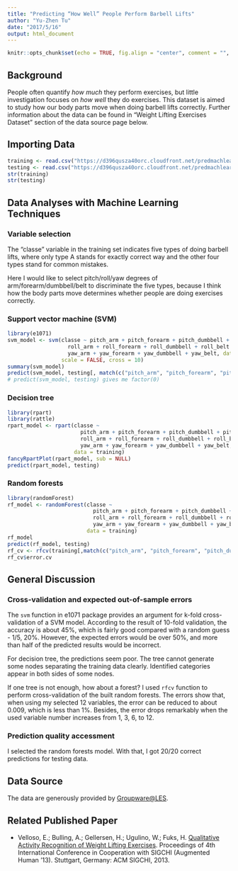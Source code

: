 ---
title: "Predicting “How Well” People Perform Barbell Lifts"
author: "Yu-Zhen Tu"
date: "2017/5/16"
output: html_document
---

```{r setup, include=FALSE}
knitr::opts_chunk$set(echo = TRUE, fig.align = "center", comment = "", message = FALSE)
```

## Background
People often quantify _how much_ they perform exercises, but little investigation focuses on _how well_ they do exercises. This dataset is aimed to study how our body parts move when doing barbell lifts correctly. Further information about the data can be found in "Weight Lifting Exercises Dataset" section of the data source page below.

## Importing Data
```{r}
training <- read.csv("https://d396qusza40orc.cloudfront.net/predmachlearn/pml-training.csv")[,-1]
testing <- read.csv("https://d396qusza40orc.cloudfront.net/predmachlearn/pml-testing.csv")[,-1]
str(training)
str(testing)
```

## Data Analyses with Machine Learning Techniques
### Variable selection
The "classe" variable in the training set indicates five types of doing barbell lifts, where only type A stands for exactly correct way and the other four types stand for common mistakes.

Here I would like to select pitch/roll/yaw degrees of arm/forearm/dumbbell/belt to discriminate the five types, because I think how the body parts move determines whether people are doing exercises correctly.

### Support vector machine (SVM)
```{r}
library(e1071)
svm_model <- svm(classe ~ pitch_arm + pitch_forearm + pitch_dumbbell + pitch_belt +
                   roll_arm + roll_forearm + roll_dumbbell + roll_belt +
                   yaw_arm + yaw_forearm + yaw_dumbbell + yaw_belt, data = training,
                 scale = FALSE, cross = 10)
summary(svm_model)
predict(svm_model, testing[, match(c("pitch_arm", "pitch_forearm", "pitch_dumbbell", "pitch_belt", "roll_arm", "roll_forearm", "roll_dumbbell", "roll_belt", "yaw_arm", "yaw_forearm", "yaw_dumbbell", "yaw_belt"), names(testing))])
# predict(svm_model, testing) gives me factor(0)
```

### Decision tree
```{r}
library(rpart)
library(rattle)
rpart_model <- rpart(classe ~
                       pitch_arm + pitch_forearm + pitch_dumbbell + pitch_belt +
                       roll_arm + roll_forearm + roll_dumbbell + roll_belt +
                       yaw_arm + yaw_forearm + yaw_dumbbell + yaw_belt,
                     data = training)
fancyRpartPlot(rpart_model, sub = NULL)
predict(rpart_model, testing)
```

### Random forests
```{r}
library(randomForest)
rf_model <- randomForest(classe ~
                           pitch_arm + pitch_forearm + pitch_dumbbell + pitch_belt +
                           roll_arm + roll_forearm + roll_dumbbell + roll_belt +
                           yaw_arm + yaw_forearm + yaw_dumbbell + yaw_belt,
                         data = training)
rf_model
predict(rf_model, testing)
rf_cv <- rfcv(training[,match(c("pitch_arm", "pitch_forearm", "pitch_dumbbell", "pitch_belt", "roll_arm", "roll_forearm", "roll_dumbbell", "roll_belt", "yaw_arm", "yaw_forearm", "yaw_dumbbell", "yaw_belt"), names(training))], training$classe, 10)
rf_cv$error.cv
```

## General Discussion
### Cross-validation and expected out-of-sample errors
The `svm` function in e1071 package provides an argument for k-fold cross-validation of a SVM model. According to the result of 10-fold validation, the accuracy is about 45%, which is fairly good compared with a random guess - 1/5, 20%. However, the expected errors would be over 50%, and more than half of the predicted results would be incorrect.

For decision tree, the predictions seem poor. The tree cannot generate some nodes separating the training data clearly. Identified categories appear in both sides of some nodes.

If one tree is not enough, how about a forest? I used `rfcv` function to perform cross-validation of the built random forests. The errors show that, when using my selected 12 variables, the error can be reduced to about 0.009, which is less than 1%. Besides, the error drops remarkably when the used variable number increases from 1, 3, 6, to 12.

### Prediction quality accessment
I selected the random forests model. With that, I got 20/20 correct predictions for testing data.

## Data Source
The data are generously provided by [Groupware@LES](http://groupware.les.inf.puc-rio.br/har).

## Related Published Paper
* Velloso, E.; Bulling, A.; Gellersen, H.; Ugulino, W.; Fuks, H. [Qualitative Activity Recognition of Weight Lifting Exercises](http://groupware.les.inf.puc-rio.br/work.jsf?p1=11201). Proceedings of 4th International Conference in Cooperation with SIGCHI (Augmented Human '13). Stuttgart, Germany: ACM SIGCHI, 2013.
